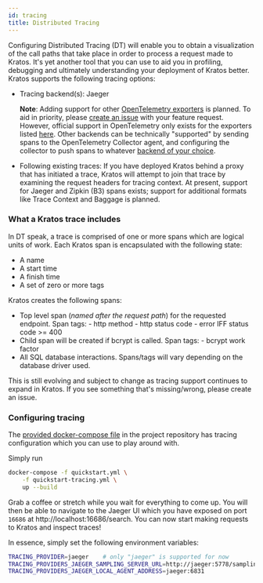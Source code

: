 ```yaml
---
id: tracing
title: Distributed Tracing
---
```


Configuring Distributed Tracing (DT) will enable you to obtain a visualization of the call paths that take place in order to
process a request made to Kratos. It's yet another tool that you can use to aid you in profiling, debugging and ultimately
understanding your deployment of Kratos better. Kratos supports the following tracing options:

- Tracing backend(s): Jaeger

  **Note**: Adding support for other [OpenTelemetry exporters](https://opentelemetry.io/docs/instrumentation/go/exporting_data/)
  is planned. To aid in priority, please [create an issue](https://github.com/ory/kratos/issues) with your feature request.
  However, official support in OpenTelemetry only exists for the exporters listed
  [here](https://github.com/open-telemetry/opentelemetry-go/tree/main/exporters). Other backends can be technically "supported" by
  sending spans to the OpenTelemetry Collector agent, and configuring the collector to push spans to whatever
  [backend of your choice](https://github.com/open-telemetry/opentelemetry-collector-contrib/tree/main/exporter).

- Following existing traces: If you have deployed Kratos behind a proxy that has initiated a trace, Kratos will attempt to join
  that trace by examining the request headers for tracing context. At present, support for Jaeger and Zipkin (B3) spans exists;
  support for additional formats like Trace Context and Baggage is planned.

### What a Kratos trace includes

In DT speak, a trace is comprised of one or more spans which are logical units of work. Each Kratos span is encapsulated with the
following state:

- A name
- A start time
- A finish time
- A set of zero or more tags

Kratos creates the following spans:

- Top level span (_named after the request path_) for the requested endpoint. Span tags: - http method - http status code - error
  IFF status code >= 400
- Child span will be created if bcrypt is called. Span tags: - bcrypt work factor
- All SQL database interactions. Spans/tags will vary depending on the database driver used.

This is still evolving and subject to change as tracing support continues to expand in Kratos. If you see something that's
missing/wrong, please create an issue.

### Configuring tracing

The [provided docker-compose file](https://github.com/ory/kratos/blob/master/quickstart-tracing.yml) in the project repository has
tracing configuration which you can use to play around with.

Simply run

```sh
docker-compose -f quickstart.yml \
    -f quickstart-tracing.yml \
    up --build
```

Grab a coffee or stretch while you wait for everything to come up. You will then be able to navigate to the Jaeger UI which you
have exposed on port `16686` at http://localhost:16686/search. You can now start making requests to Kratos and inspect traces!

In essence, simply set the following environment variables:

```sh
TRACING_PROVIDER=jaeger    # only "jaeger" is supported for now
TRACING_PROVIDERS_JAEGER_SAMPLING_SERVER_URL=http://jaeger:5778/sampling
TRACING_PROVIDERS_JAEGER_LOCAL_AGENT_ADDRESS=jaeger:6831
```
